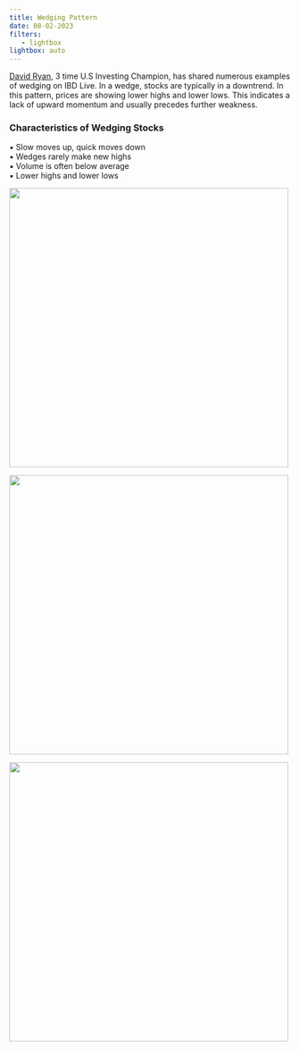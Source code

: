 ```yaml
---
title: Wedging Pattern
date: 08-02-2023
filters:
   - lightbox
lightbox: auto
---
```


[David Ryan](https://twitter.com/dryan310), 3 time U.S Investing Champion, has shared numerous examples of wedging on IBD Live. In a wedge, stocks are typically in a downtrend. In this pattern, prices are showing lower highs and lower lows. This indicates a lack of upward momentum and usually precedes further weakness.

### Characteristics of Wedging Stocks

▪ Slow moves up, quick moves down  
▪ Wedges rarely make new highs  
▪ Volume is often below average  
▪ Lower highs and lower lows  

![](wedging-1.png){height="500"}

![](wedging-2.png){height="500"}

![](wedging-3.png){height="500"}
